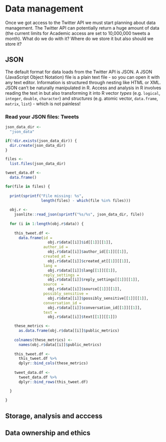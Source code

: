 # Data management

Once we got access to the Twitter API we must start planning about data management. The Twitter API can potentially return a huge amount of data (the current limits for Academic access are set to 10,000,000 tweets a month). What do we do with it? Where do we store it but also should we store it? 

## JSON

The default format for data loads from the Twitter API is JSON. A JSON (JavaScript Object Notation) file is a plain text file - so you can open it with any text editor. Information is structured through nesting like HTML or XML. JSON can't be naturally manipulated in R. Access and analysis in R involves reading the text in but also transforming it into R vector *types* (e.g. `logical`, `integer`, `double`, `character`) and *structures* (e.g. atomic vector, `data.frame`, `matrix`, `list`) - which is not painless!  


### Read your JSON files: Tweets

```r

json_data_dir <- 
  "json_data"

if(!dir.exists(json_data_dir)) {
  dir.create(json_data_dir)
}

files <- 
  list.files(json_data_dir)

tweet_data.df <- 
  data.frame()

for(file in files) {
  
  print(sprintf("File missing: %s", 
                length(files) - which(file %in% files)))
  
  obj.r <- 
    jsonlite::read_json(sprintf("%s/%s", json_data_dir, file))
  
  for (i in 1:length(obj.r$data)) {
    
    this_tweet.df <- 
      data.frame(id = 
                   obj.r$data[[i]]$id[[1]][[1]],
                 author_id = 
                   obj.r$data[[i]]$author_id[[1]][[1]],
                 created_at = 
                   obj.r$data[[i]]$created_at[[1]][[1]],
                 lang = 
                   obj.r$data[[i]]$lang[[1]][[1]],
                 reply_settings = 
                   obj.r$data[[i]]$reply_settings[[1]][[1]],
                 source  = 
                   obj.r$data[[i]]$source[[1]][[1]],
                 possibly_sensitive = 
                   obj.r$data[[i]]$possibly_sensitive[[1]][[1]],
                 conversation_id = 
                   obj.r$data[[i]]$conversation_id[[1]][[1]],
                 text = 
                   obj.r$data[[i]]$text[[1]][[1]])

    these_metrics <- 
      as.data.frame(obj.r$data[[i]]$public_metrics)
    
    colnames(these_metrics) <- 
      names(obj.r$data[[i]]$public_metrics)
    
    this_tweet.df <- 
      this_tweet.df %>%
      dplyr::bind_cols(these_metrics)
    
    tweet_data.df <- 
      tweet_data.df %>%
      dplyr::bind_rows(this_tweet.df)

  }
  
}

```


## Storage, analysis and acccess

## Data ownership and ethics